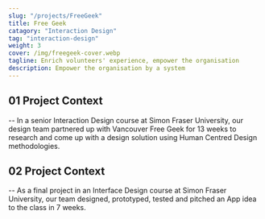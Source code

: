 ```yaml
---
slug: "/projects/FreeGeek"
title: Free Geek
catagory: "Interaction Design"
tag: "interaction-design"
weight: 3
cover: /img/freegeek-cover.webp
tagline: Enrich volunteers' experience, empower the organisation
description: Empower the organisation by a system
---
```


## 01 Project Context

-- In a senior Interaction Design course at Simon Fraser University, our design team partnered up with Vancouver Free Geek for 13 weeks to research and come up with a design solution using Human Centred Design methodologies.

## 02 Project Context

-- As a final project in an Interface Design course at Simon Fraser University, our team designed, prototyped, tested and pitched an App idea to the class in 7 weeks.
